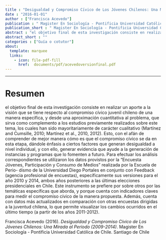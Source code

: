 ```yaml
---
title : "Desigualdad y Compromiso Cı́vico de Los Jóvenes Chilenos: Una Mirada al Perı́odo (2009-2014)"
date : "2016-01-01"
author : ["Francisca Acevedo"]
publication : " Magister En Sociología - Pontificia Universidad Católica de Chile. Santiago de Chile"
publication_short : " Magister En Sociología - Pontificia Universidad Católica de Chile. Santiago de Chile"
abstract : "el objetivo final de esta investigación consiste en realizar un aporte a la visión que se tiene respecto al compromiso cı́vico juvenil chileno de una manera especı́fica, y desde una aproximación cuantitativa al problema, que sirva como complemento a los estudios previamente realizados sobre este tema, los cuales han sido mayoritariamente de carácter cualitativo (Martı́nez and Cumsille, 2010; Martı́nez et al., 2010, 2012). Esto, con el afán de comprender de mejor manera cómo es que el compromiso cı́vico se da en esta etapa, dándole énfasis a ciertos factores que generan desigualdad a nivel individual, y con ello, generar evidencia que ayude a la generación de instancias y programas que lo fomenten a futuro. Para efectuar los análisis correspondientes se utilizaron los datos provistos por la “Encuesta Jóvenes, Participación y Consumo de Medios” realizada por la Escuela de Perio- dismo de la Universidad Diego Portales en conjunto con Feedback (agencia profesional de encuestas), especı́ficamente sus versiones para el año 2010 y 2014, ambos años posteriores a las últimas elecciones presidenciales en Chile. Este instrumento se prefiere por sobre otros por las temáticas especı́ficas que aborda, y porque cuenta con indicadores claves para medir el compromiso cı́vico de la manera propuesta. Además, cuenta con datos más actualizados en comparación con otras encuestas dirigidas a la juventud chilena, lo que permite visualizar los cambios ocurridos en el último tiempo (a partir de los años 2011-2012)."
abstract_short : ""
categories : ["Guía o cotutor"]
about:
  template: marquee
  links:
    - icon: file-pdf-fill
      href:  documents/pdf/acevedoversionfinal.pdf
---
```

---

# Resumen

el objetivo final de esta investigación consiste en realizar un
aporte a la visión que se tiene respecto al compromiso cı́vico juvenil chileno de una manera
especı́fica, y desde una aproximación cuantitativa al problema, que sirva como complemento
a los estudios previamente realizados sobre este tema, los cuales han sido mayoritariamente
de carácter cualitativo (Martı́nez and Cumsille, 2010; Martı́nez et al., 2010, 2012). Esto, con
el afán de comprender de mejor manera cómo es que el compromiso cı́vico se da en esta
etapa, dándole énfasis a ciertos factores que generan desigualdad a nivel individual, y con
ello, generar evidencia que ayude a la generación de instancias y programas que lo fomenten
a futuro.
Para efectuar los análisis correspondientes se utilizaron los datos provistos por la
“Encuesta Jóvenes, Participación y Consumo de Medios” realizada por la Escuela de Perio-
dismo de la Universidad Diego Portales en conjunto con Feedback (agencia profesional de
encuestas), especı́ficamente sus versiones para el año 2010 y 2014, ambos años posteriores a
las últimas elecciones presidenciales en Chile. Este instrumento se prefiere por sobre otros
por las temáticas especı́ficas que aborda, y porque cuenta con indicadores claves para medir
el compromiso cı́vico de la manera propuesta. Además, cuenta con datos más actualizados
en comparación con otras encuestas dirigidas a la juventud chilena, lo que permite visualizar
los cambios ocurridos en el último tiempo (a partir de los años 2011-2012).


::: {.callout-note title="How to cite this work"}

Francisca Acevedo (2016). *Desigualdad y Compromiso Cı́vico de Los Jóvenes Chilenos: Una Mirada al Perı́odo (2009-2014)*.  Magister En Sociología - Pontificia Universidad Católica de Chile. Santiago de Chile

:::

